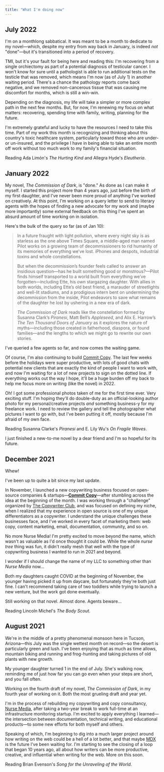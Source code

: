 ```yaml
---
title: "What I'm doing now"
---
```


## July 2022

I'm on a monthlong sabbatical. It was meant to be a month to dedicate to my novel&mdash;which, despite my entry from way
back in January, is indeed *not* "done"&mdash;but it's transitioned into a period of recovery.

TMI, but it's your fault for being here and reading this: I'm recovering from a single orchiectomy as part of a
potential diagnosis of testicular cancer. I won't know for sure until a pathologist is able to run additional tests on
the testicle that was removed, which means I'm now (as of July 1) in another waiting period. There's a chance the
pathology reports come back negative, and we removed non-cancerous tissue that was causing me discomfort for months,
which is still a win-win.

Depending on the diagnosis, my life will take a simpler or more complex path in the next few months. But, for now, I'm
renewing my focus on what matters: recovering, spending time with family, writing, planning for the future.

I'm extremely grateful and lucky to have the resources I need to take this time. Part of my work this month is
recognizing and thinking about this country's toxic healthcare system, particularly toward those who are under- or
un-insured, and the privilege I have in being able to take an entire month off work without too much work to my family's
financial situation.

Reading Ada Limón's _The Hurting Kind_ and Allegra Hyde's _Eleutheria_.

## January 2022

My novel, _The Commission of Dark_, is "done." As done as I can make it myself. I started this project more than 4 years
ago, just before the birth of my first daughter, and I've never been more proud of anything I've worked on creatively.
At this point, I'm working on a query letter to send to literary agents with the hopes of finding a new advocate for my
work and (maybe more importantly) some external feedback on this thing I've spent an absurd amount of time working on in
isolation.

Here's the bulk of the query so far (as of Jan 10):

> In a future fraught with light pollution, where every night sky is as starless as the one above Times Square, a
> middle-aged man named Pilot works on a growing team of decommissioners to rid humanity of its memories of everything
> we’ve lost. iPhones and despots, industrial toxins and whole constellations. 
>
> But when the decommission’s founder feels called to answer an insidious question—has he built something good or
> monstrous?—Pilot finds himself transported to a world built from everything we’ve forgotten—including Ette, his own
> stargazing daughter. With allies in both worlds, including Ette’s old best friend, a marauder of streetlights and
> well-lit stadiums, and a prodigious intern bent on undermining the decommission from the inside, Pilot endeavors to
> save what remains of the daughter he lost by ushering in a new era of dark. 
>
> *The Commission of Dark* reads like the constellation formed by Susanna Clark’s *Piranesi*, Matt Bell’s *Appleseed*,
> and Alix E. Harrow’s *The Ten Thousand Doors of January* as it explores the nature of myths—including those created in
> fatherhood, diaspora, or found families—and the lengths to which we might go to rewrite our own stories. 

I've queried a few agents so far, and now comes the waiting game.

Of course, I'm also continuing to build [Commit Copy](https://commitcopy.com). The last few weeks before the holidays
were super productive, with lots of good chats with potential new clients that are exactly the kind of people I want to
work with, and now I'm waiting for a lot of new projects to sign on the dotted line. If everything works out the way I
hope, it'll be a huge burden off my back to help me focus more on writing (like the novel) in 2022.

Oh! I got some professional photos taken of me for the first time ever. Very exciting stuff. I'm hoping they'll do
double-duty as an official-looking author photo for my personal/creative projects *and* something business-y for my
freelance work. I need to review the gallery and tell the photographer what pictures I want to go with, but I've been
putting it off, mostly because I'm afraid of my own face.

Reading Susanna Clarke's _Piranesi_ and E. Lily Wu's _On Fragile Waves_.

I just finished a new-to-me novel by a dear friend and I'm so hopeful for its future.

## December 2021

Whew!

I've been up to quite a bit since my last update.

In November, I launched a new copywriting business focused on open-source companies &amp; startups&mdash;[**Commit
Copy**](https://commitcopy.com)&mdash;after stumbling across the idea at the beginning of the month. I was working
through a "challenge" organized by [The Copywriter Club](https://thecopywriterclub.com/), and was focused on defining my
niche, when I realized that my experience in open source is one of my unique differentiators as a copywriter. I
understand the unique challenges these businesses face, and I've worked in every facet of marketing them: web copy,
content marketing, email, documentation, community, and so on.

No more Nurse Media! I'm pretty excited to move beyond the name, which wasn't as valuable as I'd once thought it could
be. While the whole _nurse tree_ thing was fun, it didn't really mesh that well with the type of copywriting business I
wanted to run in 2021 and beyond. 

I wonder if I should change the name of my LLC to something other than _Nurse Media_ now...

Both my daughters caught COVID at the beginning of November, the younger having picked it up from daycare, but
fortunately they're both just fine. I can't recommend taking care of two toddlers while trying to launch a new venture,
but the work got done eventually.

Still working on that novel. Almost done. Agents beware...

Reading Lincoln Michel's _The Body Scout_.

## August 2021

We're in the middle of a pretty phenomenal monsoon here in Tucson, Arizona—this July was the single wettest month on
record—so the desert is particularly green and lush. I've been enjoying that as much as time allows, mountain biking and
running and frog-hunting and taking pictures of old plants with new growth.

My younger daughter turned 1 in the end of July. She's walking now, reminding me of just how far you can go even when
your steps are short, and you fall often.

Working on the fourth draft of my novel, _The Commission of Dark_, in my fourth year of working on it. Both the most
grueling draft and year yet.

I'm in the process of rebuilding my copywriting and copy consultancy, [Nurse Media](https://nurse.media), after taking a
two-year break to work full-time at an infrastructure monitoring startup. I'm excited to apply everything I learned—the
intersection between documentation, technical writing, and educational products—to some new efforts for both myself and
others.

Speaking of which, I'm beginning to dig into a much larger project around how writing on the web could be a hell of a
lot better, and that maybe [MDX](https://mdxjs.com/) is the future I've been waiting for. I'm starting to see the
closing of a loop that began 10 years ago, all about how writers can be more productive, creative, and influential when
writing for the web. More on this soon.

Reading Brian Evenson's _Song for the Unraveling of the World_.
